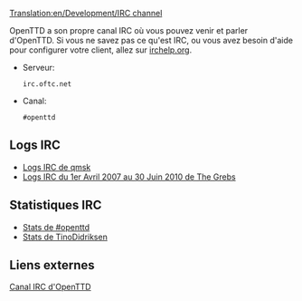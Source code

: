[[Translation:en/Development/IRC channel]]

OpenTTD a son propre canal IRC où vous pouvez venir et parler d'OpenTTD. Si vous ne savez pas ce qu'est IRC, ou vous avez besoin d'aide pour configurer votre client, allez sur [http://www.irchelp.org/ irchelp.org].

* Serveur: <pre>irc.oftc.net</pre>
* Canal: <pre>#openttd</pre>

==Logs IRC==
*[http://irclogs.qmsk.net/channels/openttd Logs IRC de qmsk]
*[http://thegrebs.com/irc/ Logs IRC du 1er Avril 2007  au 30 Juin 2010 de The Grebs]

==Statistiques IRC==
*[http://electricpotential.net/ircstats/openttd2.html Stats de #openttd]
*[http://alpha.visl.sdu.dk/~tino/pisg/OFTC/openttd.html Stats de TinoDidriksen]

==Liens externes==

[irc://irc.oftc.net/openttd Canal IRC d'OpenTTD]